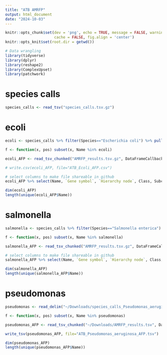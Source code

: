 ```yaml
---
title: "ATB AMRFP"
output: html_document
date: "2024-10-03"
---
```


```r
knitr::opts_chunk$set(dev = 'png', echo = TRUE, message = FALSE, warning = FALSE,
                      cache = FALSE, fig.align = 'center')
knitr::opts_knit$set(root.dir = getwd())

# Data wrangling
library(tidyverse)
library(dplyr)
library(reshape2)
library(ComplexUpset)
library(patchwork)

```

# species calls
``` r
species_calls <- read_tsv("species_calls.tsv.gz")
```

# ecoli

```r
ecoli <- species_calls %>% filter(Species=="Escherichia coli") %>% pull(Sample)
```

``` r
f <- function(x, pos) subset(x, Name %in% ecoli)

ecoli_AFP <- read_tsv_chunked("AMRFP_results.tsv.gz", DataFrameCallback$new(f), chunk_size = 10000)

# write.csv(ecoli_AFP, file="ATB_Ecoli_AFP.csv")

# select columns to make file shareable in github
ecoli_AFP %>% select(Name, `Gene symbol`, `Hierarchy node`, Class, Subclass, `% Coverage of reference sequence`, `% Identity to reference sequence`) %>% write_tsv(file="ATB_Ecoli_AFP.tsv")

dim(ecoli_AFP)
length(unique(ecoli_AFP$Name))
```

# salmonella

```r
salmonella <- species_calls %>% filter(Species=="Salmonella enterica") %>% pull(Sample)
```

``` r
f <- function(x, pos) subset(x, Name %in% salmonella)

salmonella_AFP <- read_tsv_chunked("AMRFP_results.tsv.gz", DataFrameCallback$new(f), chunk_size = 10000)

# select columns to make file shareable in github
salmonella_AFP %>% select(Name, `Gene symbol`, `Hierarchy node`, Class, Subclass, `% Coverage of reference sequence`, `% Identity to reference sequence`) %>% write_tsv(file="ATB_Salmonella_AFP.tsv")

dim(salmonella_AFP)
length(unique(salmonella_AFP$Name))
```

# pseudomonas

```r
pseudomonas <- read_delim("~/Downloads/species_calls_Pseudomonas_aeruginosa_ID.txt", delim="\t", col_names="id") %>% pull(id)

```

``` r
f <- function(x, pos) subset(x, Name %in% pseudomonas)

pseudomonas_AFP <- read_tsv_chunked("~/Downloads/AMRFP_results.tsv", DataFrameCallback$new(f), chunk_size = 10000)

write_tsv(pseudomonas_AFP, file="ATB_Pseudomonas_aeruginosa_AFP.tsv")

dim(pseudomonas_AFP)
length(unique(pseudomonas_AFP$Name))
```
